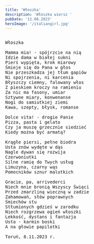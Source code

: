 ```yaml
---
title: 'Włoszka'
description: 'Włoszka wiersz '
pubDate: '11.08.2023'
heroImage: '/italiangirl.jpg'
---
```

<pre>
  
Włoszka

Mamma mia! - spójrzcie na nią
Idzie dama w białej sukni
Pierś wypięta, krok miarowy
Śmieje się do Pana w głos
Nie przeszkadza jej tłum gapiów
Ni spojrzenia, ni karcenia
Błyszczy ciemny, falowany włos
Z pieskiem kroczy na ramieniu
Za nic ma fasony, umiar
Sztywne miary, konwenanse
Nogi do samiutkiej ziemi
Kawa, szepty, błysk, romanse

Dolce vita! - drogie Panie
Pizza, pasta i gelato
Czy ja muszę grzecznie siedzieć 
Kiedy można być armatą?

Krągłe piersi, pełne biodra
Usta znów wydęte w dąs
Nagle dywan się rozwija
Czerwoniutki
Silne ramię do Twych usług
Limuzyna, czarny wąs
Pomocników sznur malutkich

Gracie, pa, arrivederci
Niech mnie bronią Wszyscy Święci
Przed zmarzliną wieczną w zadzie
Zahamowań, słów poprawnych
Śmiechów stu
Stłumionych gdzieś w zarodku
Niech rozgrzewa ogień włoszki
Lekkość, dystans i fantazja
Usta - karmin boski
A na głowie papilotki

Toruń, 8.11.2023 r.

</pre>
